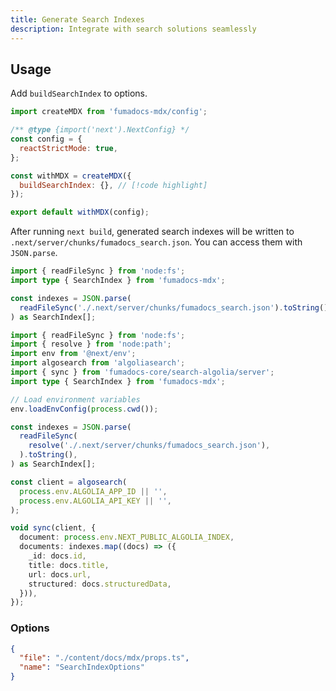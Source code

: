 ```yaml
---
title: Generate Search Indexes
description: Integrate with search solutions seamlessly
---
```


## Usage

Add `buildSearchIndex` to options.

```js
import createMDX from 'fumadocs-mdx/config';

/** @type {import('next').NextConfig} */
const config = {
  reactStrictMode: true,
};

const withMDX = createMDX({
  buildSearchIndex: {}, // [!code highlight]
});

export default withMDX(config);
```

After running `next build`, generated search indexes will be written to `.next/server/chunks/fumadocs_search.json`.
You can access them with `JSON.parse`.

```ts title="update-index.mts"
import { readFileSync } from 'node:fs';
import type { SearchIndex } from 'fumadocs-mdx';

const indexes = JSON.parse(
  readFileSync('./.next/server/chunks/fumadocs_search.json').toString(),
) as SearchIndex[];
```

<Accordions>

<Accordion title='Full example of integrating with Algolia Search'>

```ts title='update-index.mts'
import { readFileSync } from 'node:fs';
import { resolve } from 'node:path';
import env from '@next/env';
import algosearch from 'algoliasearch';
import { sync } from 'fumadocs-core/search-algolia/server';
import type { SearchIndex } from 'fumadocs-mdx';

// Load environment variables
env.loadEnvConfig(process.cwd());

const indexes = JSON.parse(
  readFileSync(
    resolve('./.next/server/chunks/fumadocs_search.json'),
  ).toString(),
) as SearchIndex[];

const client = algosearch(
  process.env.ALGOLIA_APP_ID || '',
  process.env.ALGOLIA_API_KEY || '',
);

void sync(client, {
  document: process.env.NEXT_PUBLIC_ALGOLIA_INDEX,
  documents: indexes.map((docs) => ({
    _id: docs.id,
    title: docs.title,
    url: docs.url,
    structured: docs.structuredData,
  })),
});
```

</Accordion>
</Accordions>

### Options

```json doc-gen:typescript
{
  "file": "./content/docs/mdx/props.ts",
  "name": "SearchIndexOptions"
}
```
